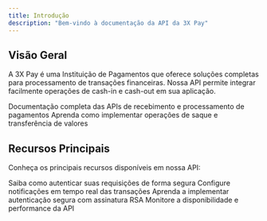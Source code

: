 ```yaml
---
title: Introdução
description: "Bem-vindo à documentação da API da 3X Pay"
---
```


## Visão Geral

A 3X Pay é uma Instituição de Pagamentos que oferece soluções completas para processamento de transações financeiras. Nossa API permite integrar facilmente operações de cash-in e cash-out em sua aplicação.

<CardGroup cols={2}>
  <Card
    title="Cash-in"
    icon="arrow-down"
    href="/api-reference/endpoint/create-cashin"
  >
    Documentação completa das APIs de recebimento e processamento de pagamentos
  </Card>
  <Card
    title="Cash-out"
    icon="arrow-up" 
    href="/api-reference/endpoint/create-cashout"
  >
    Aprenda como implementar operações de saque e transferência de valores
  </Card>
</CardGroup>

## Recursos Principais

Conheça os principais recursos disponíveis em nossa API:

<CardGroup cols={2}>
  <Card
    title="Autenticação"
    icon="key"
    href="/authentication"
  >
    Saiba como autenticar suas requisições de forma segura
  </Card>
  <Card
    title="Webhooks"
    icon="bell"
    href="/api-reference/webhook/webhook-cashin"
  >
    Configure notificações em tempo real das transações
  </Card>
  <Card
    title="Assinatura RSA"
    icon="shield-check"
    href="/rsa"
  >
    Aprenda a implementar autenticação segura com assinatura RSA
  </Card>
  <Card
    title="Status de Serviço"
    icon="signal"
    href="/api-reference/status"
  >
    Monitore a disponibilidade e performance da API
  </Card>
</CardGroup>
